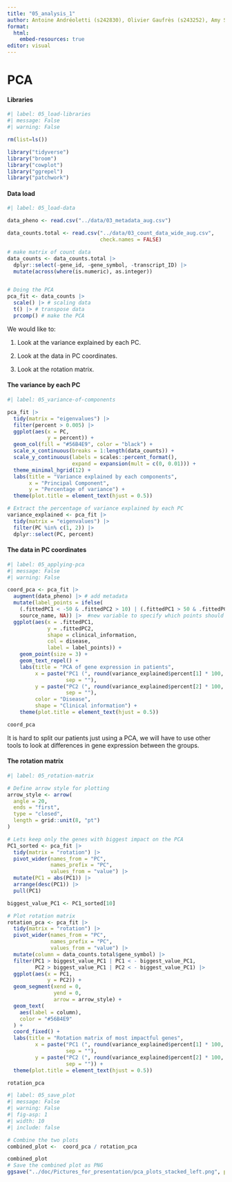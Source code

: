 ```yaml
---
title: "05_analysis_1"
author: Antoine Andréoletti (s242830), Olivier Gaufrès (s243252), Amy Surry (s201902), Lea Skytthe (s203531), Trine Søgaard (s204655)
format:
  html:
    embed-resources: true
editor: visual
---
```


# PCA

#### Libraries

```r
#| label: 05_load-libraries
#| message: False
#| warning: False

rm(list=ls())

library("tidyverse")
library("broom")
library("cowplot")
library("ggrepel")
library("patchwork")
```

#### Data load

```r
#| label: 05_load-data

data_pheno <- read.csv("../data/03_metadata_aug.csv")

data_counts.total <- read.csv("../data/03_count_data_wide_aug.csv", 
                              check.names = FALSE)

# make matrix of count data
data_counts <- data_counts.total |>
  dplyr::select(-gene_id, -gene_symbol, -transcript_ID) |>
  mutate(across(where(is.numeric), as.integer))


# Doing the PCA
pca_fit <- data_counts |>
  scale() |> # scaling data
  t() |> # transpose data
  prcomp() # make the PCA
```

We would like to:

1.  Look at the variance explained by each PC.

2.  Look at the data in PC coordinates.

3.  Look at the rotation matrix.

#### The variance by each PC

```r
#| label: 05_variance-of-components

pca_fit |>
  tidy(matrix = "eigenvalues") |>
  filter(percent > 0.005) |> 
  ggplot(aes(x = PC, 
             y = percent)) +
  geom_col(fill = "#56B4E9", color = "black") +
  scale_x_continuous(breaks = 1:length(data_counts)) +
  scale_y_continuous(labels = scales::percent_format(),
                     expand = expansion(mult = c(0, 0.01))) +
  theme_minimal_hgrid(12) +
  labs(title = "Variance explained by each components",
       x = "Principal Component",
       y = "Percentage of variance") +
  theme(plot.title = element_text(hjust = 0.5))

# Extract the percentage of variance explained by each PC
variance_explained <- pca_fit |>
  tidy(matrix = "eigenvalues") |>
  filter(PC %in% c(1, 2)) |>
  dplyr::select(PC, percent)

```

#### The data in PC coordinates

```r
#| label: 05_applying-pca
#| message: False
#| warning: False

coord_pca <- pca_fit |>
  augment(data_pheno) |> # add metadata
  mutate(label_points = ifelse(
    (.fittedPC1 < -50 & .fittedPC2 > 10) | (.fittedPC1 > 50 & .fittedPC2 > 15), 
    source_name, NA)) |>  #new variable to specify which points should be labeled
  ggplot(aes(x = .fittedPC1, 
             y = .fittedPC2, 
             shape = clinical_information,
             col = disease, 
             label = label_points)) + 
    geom_point(size = 3) + 
    geom_text_repel() +
    labs(title = "PCA of gene expression in patients",
         x = paste("PC1 (", round(variance_explained$percent[1] * 100, 2), "%)", 
                   sep = ""),
         y = paste("PC2 (", round(variance_explained$percent[2] * 100, 2), "%)", 
                   sep = ""), 
         color = "Disease", 
         shape = "Clinical information") +
    theme(plot.title = element_text(hjust = 0.5))

coord_pca
```

It is hard to split our patients just using a PCA, we will have to use other tools to look at differences in gene expression between the groups.

#### The rotation matrix

```r
#| label: 05_rotation-matrix

# Define arrow style for plotting
arrow_style <- arrow(
  angle = 20, 
  ends = "first", 
  type = "closed", 
  length = grid::unit(8, "pt")
)

# Lets keep only the genes with biggest impact on the PCA
PC1_sorted <- pca_fit |>
  tidy(matrix = "rotation") |>
  pivot_wider(names_from = "PC", 
              names_prefix = "PC", 
              values_from = "value") |> 
  mutate(PC1 = abs(PC1)) |> 
  arrange(desc(PC1)) |> 
  pull(PC1)

biggest_value_PC1 <- PC1_sorted[10]

# Plot rotation matrix
rotation_pca <- pca_fit |>
  tidy(matrix = "rotation") |>
  pivot_wider(names_from = "PC", 
              names_prefix = "PC", 
              values_from = "value") |>
  mutate(column = data_counts.total$gene_symbol) |> 
  filter(PC1 > biggest_value_PC1 | PC1 < - biggest_value_PC1,
         PC2 > biggest_value_PC1 | PC2 < - biggest_value_PC1) |> 
  ggplot(aes(x = PC1, 
             y = PC2)) +
  geom_segment(xend = 0, 
               yend = 0, 
               arrow = arrow_style) +
  geom_text(
    aes(label = column),
    color = "#56B4E9"
  ) +
  coord_fixed() +
  labs(title = "Rotation matrix of most impactful genes",
         x = paste("PC1 (", round(variance_explained$percent[1] * 100, 2), "%)", 
                   sep = ""),
         y = paste("PC2 (", round(variance_explained$percent[2] * 100, 2), "%)", 
                   sep = "")) + 
  theme(plot.title = element_text(hjust = 0.5))

rotation_pca
```

```r
#| label: 05_save_plot
#| message: False
#| warning: False
#| fig-asp: 1
#| width: 10
#| include: false

# Combine the two plots
combined_plot <-  coord_pca / rotation_pca

combined_plot
# Save the combined plot as PNG
ggsave("../doc/Pictures_for_presentation/pca_plots_stacked_left.png", plot = combined_plot)
```
